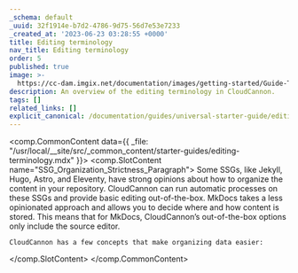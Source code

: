 ```yaml
---
_schema: default
_uuid: 32f1914e-b7d2-4786-9d75-56d7e53e7233
_created_at: '2023-06-23 03:28:55 +0000'
title: Editing terminology
nav_title: Editing terminology
order: 5
published: true
image: >-
  https://cc-dam.imgix.net/documentation/images/getting-started/Guide-Thumbnails/CloudCannon-Getting-Started-Thumbnail-MkDocs.png
description: An overview of the editing terminology in CloudCannon.
tags: []
related_links: []
explicit_canonical: /documentation/guides/universal-starter-guide/editing-terminology/
---
```

<comp.CommonContent data={{ _file: "/usr/local/__site/src/_common_content/starter-guides/editing-terminology.mdx" }}>
  <comp.SlotContent name="SSG_Organization_Strictness_Paragraph">
    Some SSGs, like Jekyll, Hugo, Astro, and Eleventy, have strong opinions about how to organize the content in your repository. CloudCannon can run automatic processes on these SSGs and provide basic editing out-of-the-box. MkDocs takes a less opinionated approach and allows you to decide where and how content is stored. This means that for MkDocs, CloudCannon’s out-of-the-box options only include the source editor.

    CloudCannon has a few concepts that make organizing data easier:
  </comp.SlotContent>
</comp.CommonContent>